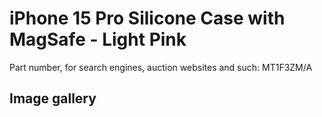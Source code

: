 
# iPhone 15 Pro Silicone Case with MagSafe - Light Pink

Part number, for search engines, auction websites and such: MT1F3ZM/A

## Image gallery

<div style={{ width: '100%', maxWidth: '768px' }}>
<GalleryComponent
    images={[
      {
        original: "/everysource/MT1F3.webp",
        thumbnail: "/everypreview/MT1F3.webp",
      },
      {
        original: "/everysource/MT1F3_AV1.webp",
        thumbnail: "/everypreview/MT1F3_AV1.webp",
      },
      {
        original: "/everysource/MT1F3_AV2.webp",
        thumbnail: "/everypreview/MT1F3_AV2.webp",
      },
      {
        original: "/everysource/MT1F3_AV3.webp",
        thumbnail: "/everypreview/MT1F3_AV3.webp",
      },
      {
        original: "/everysource/MT1F3_AV4.webp",
        thumbnail: "/everypreview/MT1F3_AV4.webp",
      },
      {
        original: "/everysource/MT1F3_AV5.webp",
        thumbnail: "/everypreview/MT1F3_AV5.webp",
      }
    ]}
  />
</div>